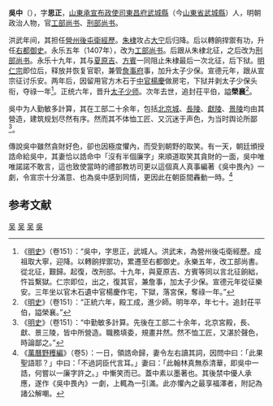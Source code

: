 '''吳中'''（{{bd|1373年||1442年|catIdx=}}），字'''思正'''，[[山東承宣布政使司|山東承宣布政使司]][[東昌府|東昌府]][[武城縣|武城縣]]（今[[山東省|山東省]][[武城縣|武城縣]]）人，明朝政治人物，官[[工部尚书|工部尚书]]、[[刑部尚书|刑部尚书]]。

洪武年间，其担任[[營州後屯衛|營州後屯衛]][[經歷|經歷]]。[[朱棣|朱棣]]攻占[[大宁|大宁]]后归降。后以轉餉捍禦有功，升任[[右都御史|右都御史]]。永乐五年（1407年），改为[[工部尚书|工部尚书]]。后跟从朱棣北征，之后改为[[刑部尚书|刑部尚书]]。永乐十九年，其与[[夏原吉|夏原吉]]、[[方賓|方賓]]一同阻止朱棣最后一次北征，后下狱。[[明仁宗|明仁宗]]即位后，释放并恢复官职，兼管[[詹事府|詹事府]]事，加升太子少保。宣德元年，跟从宣宗征讨乐安。两年后，因留用官方木石于[[中官|中官]][[楊慶|楊慶]]做房宅，下狱并剥太子少保头衔，夺祿一年<ref>《[[明史|明史]]》（卷151）：“吳中，字思正，武城人。洪武末，為營州後屯衛經歷。成祖取大寧，迎降。以轉餉捍禦功，累遷至右都御史。永樂五年，改工部尚書。從北征，艱歸。起復，改刑部。十九年，與夏原吉、方賓等同以言北征餉絀，忤旨繫獄。仁宗即位，出之，復其官，兼詹事，加太子少保。宣德元年從征樂安。三年坐以官木石遺中官楊慶作宅，下獄，落宮保，奪祿一年。”</ref>。正统六年，晋升[[太子少师|太子少师]]。次年去世，追封茌平伯，謚'''榮襄'''<ref>《[[明史|明史]]》（卷151）：“正統六年，殿工成，進少師。明年卒，年七十。追封茌平伯，謚榮襄。”</ref>。

吳中为人勤敏多計算，其在工部二十余年，包括[[北京城|北京城]]、[[長陵|長陵]]、[[獻陵|獻陵]]、[[景陵|景陵]]均由其營造，建筑规划尽然有序。然而其不体恤工匠、又沉迷于声色，为当时舆论所鄙<ref>《[[明史|明史]]》（卷151）：“中勤敏多計算。先後在工部二十余年，北京宮殿，長、獻、景三陵，皆中所營造。職務填委，規畫井然。然不恤工匠，又湛於聲色，時論鄙之。”</ref>。

傳說吳中雖然貪財好色，卻也因極度懼內，而受到朝野的取笑。有一天，朝廷頒授誥命給吳中，其妻恰以誥命中「沒有半個廉字」來順道取笑其貪財的一面，吳中唯唯諾諾不敢言，這也致使當時的禮部教坊司更以這個真人真事編著《吳中畏內》一劇，令宣宗十分滿意、也為吳中感到同情，更因此在朝臣間轟動一時。<ref>《[[萬曆野穫編|萬曆野穫編]]》（卷5）：一日，領誥命歸，妻令左右讀其詞，因問中曰：「此果聖語耶？」中曰：「不過詞臣代言耳。」妻曰：「此翰林真無忝清華，即吳中一誥，何嘗以一廉字許之。」中慚笑而已。蓋中素以墨著也。其後禁中優人承應，遂作《吳中畏內》一劇，上輒為一引滿。此亦懼內之最享福澤者，附記為諸公解嘲。</ref>

==参考文献==
{{wikisource|明史/卷151}}
<div class="references-small">
<references />
</div>


[[Category:明朝工部尚书|吴]]
[[Category:明朝刑部尚书|吴]]
[[Category:明朝太子少師|吴]]
[[Category:靖難之役人物|吳]]